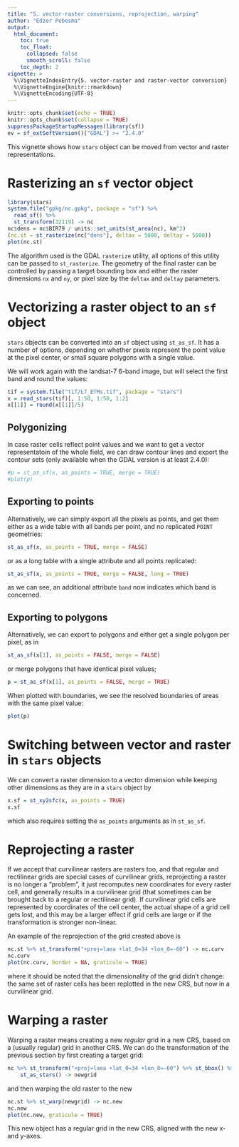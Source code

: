 ```yaml
---
title: "5. vector-raster conversions, reprojection, warping"
author: "Edzer Pebesma"
output:
  html_document:
    toc: true
    toc_float:
      collapsed: false
      smooth_scroll: false
    toc_depth: 2
vignette: >
  %\VignetteIndexEntry{5. vector-raster and raster-vector conversion}
  %\VignetteEngine{knitr::rmarkdown}
  %\VignetteEncoding{UTF-8}
---
```


```r
knitr::opts_chunk$set(echo = TRUE)
knitr::opts_chunk$set(collapse = TRUE)
suppressPackageStartupMessages(library(sf))
ev = sf_extSoftVersion()["GDAL"] >= "2.4.0"
```

This vignette shows how `stars` object can be moved from vector
and raster representations.

# Rasterizing an `sf` vector object

```r
library(stars)
system.file("gpkg/nc.gpkg", package = "sf") %>%
  read_sf() %>%
  st_transform(32119) -> nc
nc$dens = nc$BIR79 / units::set_units(st_area(nc), km^2)
(nc.st = st_rasterize(nc["dens"], deltax = 5000, deltay = 5000))
plot(nc.st)
```

The algorithm used is the GDAL `rasterize` utility, all options of
this utility can be passed to `st_rasterize`. The geometry of the
final raster can be controlled by passing a target bounding box and
either the raster dimensions `nx` and `ny`, or pixel size by the
`deltax` and `deltay` parameters.

# Vectorizing a raster object to an `sf` object

`stars` objects can be converted into an `sf` object using
`st_as_sf`.  It has a number of options, depending on whether
pixels represent the point value at the pixel center, or small
square polygons with a single value.

We will work again with the landsat-7 6-band image, but will select
the first band and round the values:
```r
tif = system.file("tif/L7_ETMs.tif", package = "stars")
x = read_stars(tif)[, 1:50, 1:50, 1:2]
x[[1]] = round(x[[1]]/5)
```

## Polygonizing

In case raster cells reflect point values and we want to get
a vector representatoin of the whole field, we can draw contour
lines and export the contour sets (only available when the 
GDAL version is at least 2.4.0):
```r
#p = st_as_sf(x, as_points = TRUE, merge = TRUE)
#plot(p)
```

## Exporting to points

Alternatively, we can simply export all the pixels as points, and
get them either as a wide table with all bands per point, and no
replicated `POINT` geometries:
```r
st_as_sf(x, as_points = TRUE, merge = FALSE)
```
or as a long table with a single attribute and all points replicated:
```r
st_as_sf(x, as_points = TRUE, merge = FALSE, long = TRUE)
```
as we can see, an additional attribute `band` now indicates which band is concerned.

## Exporting to polygons

Alternatively, we can export to polygons and either get a single polygon per
pixel, as in
```r
st_as_sf(x[1], as_points = FALSE, merge = FALSE)
```
or merge polygons that have identical pixel values;
```r
p = st_as_sf(x[1], as_points = FALSE, merge = TRUE)
```
When plotted with boundaries, we see the resolved boundaries of areas with the
same pixel value:
```r
plot(p)
```

# Switching between vector and raster in `stars` objects

We can convert a raster dimension to a vector dimension while keeping other dimensions as they are in a `stars` object by
```r
x.sf = st_xy2sfc(x, as_points = TRUE)
x.sf
```
which also requires setting the `as_points` arguments as in `st_as_sf`.

# Reprojecting a raster

If we accept that curvilinear rasters are rasters too, and that
regular and rectilinear grids are special cases of curvilinear grids,
reprojecting a raster is no longer a "problem", it just recomputes
new coordinates for every raster cell, and generally results in a
curvilinear grid (that sometimes can be brought back to a regular
or rectilinear grid). If curvilinear grid cells are represented
by coordinates of the cell center, the actual shape of a grid cell
gets lost, and this may be a larger effect if grid cells are large
or if the transformation is stronger non-linear.

An example of the reprojection of the grid created above is
```r
nc.st %>% st_transform("+proj=laea +lat_0=34 +lon_0=-60") -> nc.curv
nc.curv
plot(nc.curv, border = NA, graticule = TRUE)
```

where it should be noted that the dimensionality of the grid didn't
change: the same set of raster cells has been replotted in the new
CRS, but now in a curvilinear grid.

# Warping a raster

Warping a raster means creating a new _regular_ grid in a new CRS,
based on a (usually regular) grid in another CRS. We can do the
transformation of the previous section by first creating a target
grid:
```r
nc %>% st_transform("+proj=laea +lat_0=34 +lon_0=-60") %>% st_bbox() %>%
	st_as_stars() -> newgrid
```
and then warping the old raster to the new
```r
nc.st %>% st_warp(newgrid) -> nc.new
nc.new 
plot(nc.new, graticule = TRUE)
```

This new object has a regular grid in the new CRS, aligned with
the new x- and y-axes.
